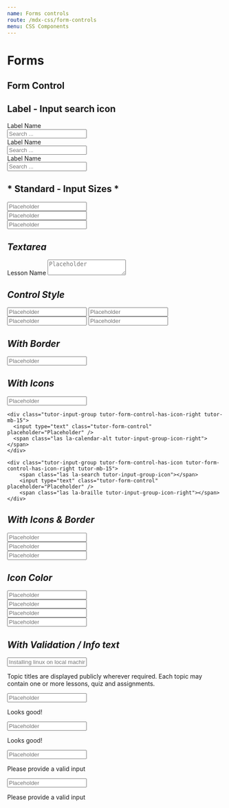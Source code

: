 ```yaml
---
name: Forms controls
route: /mdx-css/form-controls
menu: CSS Components
---
```




# Forms

## Form Control

## Label - Input search icon

<Playground>
    <div class="tutor-mb-15">
        <label className="tutor-form-label">Label Name</label>
        <div class="tutor-input-group tutor-form-control-has-icon tutor-form-control-lg">
            <span class="ttr-search-filled tutor-input-group-icon color-black-50"></span>
            <input type="search" class="tutor-form-control" placeholder="Search ..." />
        </div>
    </div>
    <div class="tutor-mb-15">
        <label className="tutor-form-label">Label Name</label>
        <div class="tutor-input-group tutor-form-control-has-icon tutor-from-control">
            <span class="ttr-search-filled tutor-input-group-icon color-black-50"></span>
            <input type="search" class="tutor-form-control " placeholder="Search ..." />
        </div>
    </div>
    <div class="tutor-mb-15">
        <label className="tutor-form-label">Label Name</label>
        <div class="tutor-input-group tutor-form-control-has-icon tutor-form-control-sm">
            <span class="ttr-search-filled tutor-input-group-icon color-black-50"></span>
            <input type="search" class="tutor-form-control" placeholder="Search ..." />
        </div>
    </div>
</Playground>

## * Standard - Input Sizes *
<Playground>
    <div class="tutor-input-group tutor-form-control-lg tutor-mb-15">
        <input type="text" class="tutor-form-control" placeholder="Placeholder" />
    </div>
    <div class="tutor-input-group tutor-form-control tutor-mb-15">
        <input type="text" class="tutor-form-control" placeholder="Placeholder" />
    </div>
    <div class="tutor-input-group tutor-form-control-sm tutor-mb-15">
        <input type="text" class="tutor-form-control" placeholder="Placeholder" />
    </div>
</Playground>

## *Textarea*
<Playground>
    <label className="tutor-form-label">Lesson Name</label>
    <textarea placeholder="Placeholder" className="tutor-form-control"></textarea>
</Playground>

## *Control Style*
<Playground>
    <input type="text" class="tutor-form-control tutor-is-primary tutor-mb-15" placeholder="Placeholder" />
    <input type="text" class="tutor-form-control tutor-is-success tutor-mb-15" placeholder="Placeholder" />
    <input type="text" class="tutor-form-control tutor-is-warning tutor-mb-15" placeholder="Placeholder" />
    <input type="text" class="tutor-form-control tutor-is-danger tutor-mb-15" placeholder="Placeholder" />
</Playground>

## *With Border*
<Playground>
    <div class="tutor-input-group tutor-form-control-has-border">
        <input type="text" class="tutor-form-control" placeholder="Placeholder" />
    </div>
</Playground>

## *With Icons*
<Playground>
    <div class="tutor-input-group tutor-form-control-has-icon tutor-mb-15">
        <span class="las la-microphone tutor-input-group-icon"></span>
        <input type="text" class="tutor-form-control" placeholder="Placeholder" />
    </div>


    <div class="tutor-input-group tutor-form-control-has-icon-right tutor-mb-15">
      <input type="text" class="tutor-form-control" placeholder="Placeholder" />
      <span class="las la-calendar-alt tutor-input-group-icon-right"></span>
    </div>

    <div class="tutor-input-group tutor-form-control-has-icon tutor-form-control-has-icon-right tutor-mb-15">
        <span class="las la-search tutor-input-group-icon"></span>
        <input type="text" class="tutor-form-control" placeholder="Placeholder" />
        <span class="las la-braille tutor-input-group-icon-right"></span>
    </div>
</Playground>

## *With Icons & Border*

<Playground>
    <div class="tutor-input-group tutor-form-control-has-icon-right tutor-form-control-has-border tutor-mb-15">
        <input type="text" class="tutor-form-control" placeholder="Placeholder" />
        <span class="las la-book tutor-input-group-icon-right"></span>
    </div>
    <div class="tutor-input-group tutor-form-control-has-icon tutor-form-control-has-border tutor-mb-15">
        <span class="las la-microphone tutor-input-group-icon"></span>
        <input type="text" class="tutor-form-control" placeholder="Placeholder" />
    </div>
    <div class="tutor-input-group tutor-form-control-has-icon tutor-form-control-has-icon-right tutor-form-control-has-border tutor-mb-15">
        <span class="las la-book tutor-input-group-icon"></span>
        <input type="text" class="tutor-form-control" placeholder="Placeholder" />
        <span class="las la-braille tutor-input-group-icon-right"></span>
    </div>
</Playground>


## *Icon Color*

<Playground>
    <div class="tutor-input-group tutor-form-control-has-icon-right tutor-mb-15">
        <span class="las la-book tutor-input-group-icon-right tutor-text-dark"></span>
        <input type="text" class="tutor-form-control" placeholder="Placeholder" />
    </div>
    <div class="tutor-input-group tutor-form-control-has-icon-right tutor-mb-15">
        <span class="las la-stopwatch tutor-input-group-icon-right tutor-text-success"></span>
        <input type="text" class="tutor-form-control" placeholder="Placeholder" />
    </div>
    <div class="tutor-input-group tutor-form-control-has-icon-right tutor-mb-15">
        <input type="text" class="tutor-form-control" placeholder="Placeholder" />
        <span class="las la-calendar-alt tutor-input-group-icon-right tutor-text-warning"></span>
    </div>
    <div class="tutor-input-group tutor-form-control-has-icon tutor-form-control-has-icon-right tutor-mb-15">
        <span class="las la-book tutor-input-group-icon tutor-text-hints"></span>
        <input type="text" class="tutor-form-control" placeholder="Placeholder" />
        <span class="las la-braille tutor-input-group-icon-right tutor-text-danger"></span>
    </div>
</Playground>

## *With Validation / Info text*

<Playground>
    <div className="tutor-input-group tutor-mb-15">
        <input type="text" className="tutor-form-control tutor-mb-10" placeholder="Installing linux on local machine"/>
        <p className="tutor-input-feedback tutor-has-icon">
            <i className="far fa-question-circle tutor-input-feedback-icon"></i> Topic titles are displayed publicly wherever required. Each topic may contain one or more lessons, quiz and assignments.
        </p>
    </div>
    <div class="tutor-input-group tutor-form-control-has-icon tutor-is-primary tutor-mb-15">
        <span class="las la-microphone tutor-input-group-icon"></span>
        <input type="text" class="tutor-form-control" placeholder="Placeholder" />
        <p class="tutor-input-feedback tutor-has-icon"><i class="las la-poo tutor-input-feedback-icon"></i> Looks good!</p>
    </div>
    <div class="tutor-input-group tutor-form-control-has-icon tutor-is-success tutor-mb-15">
        <span class="las la-microphone tutor-input-group-icon"></span>
        <input type="text" class="tutor-form-control" placeholder="Placeholder" />
        <p class="tutor-input-feedback tutor-has-icon"><i class="las la-check tutor-input-feedback-icon"></i> Looks good!</p>
    </div>
    <div class="tutor-input-group tutor-form-control-has-icon-right tutor-is-warning tutor-mb-15">
        <input type="text" class="tutor-form-control" placeholder="Placeholder" />
        <span class="las la-calendar-alt tutor-input-group-icon-right"></span>
        <p class="tutor-input-feedback tutor-has-icon"><i class="las la-exclamation-circle tutor-input-feedback-icon"></i> Please provide a valid input</p>
    </div>
    <div class="tutor-input-group tutor-form-control-has-icon tutor-form-control-has-icon-right tutor-is-danger tutor-mb-15">
        <span class="las la-search tutor-input-group-icon"></span>
        <input type="text" class="tutor-form-control" placeholder="Placeholder" />
        <span class="las la-braille tutor-input-group-icon-right"></span>
        <p class="tutor-input-feedback tutor-has-icon">
            <i class="las la-skull-crossbones tutor-input-feedback-icon"></i> Please provide a valid input
        </p>
    </div>
</Playground>
